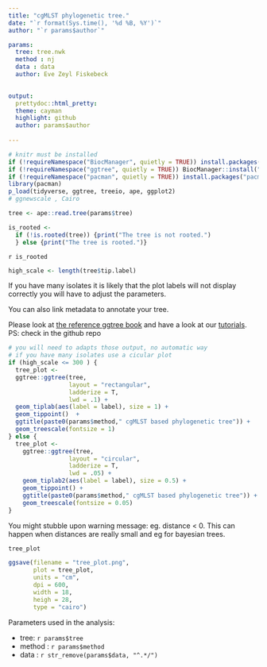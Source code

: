 ```yaml
---
title: "cgMLST phylogenetic tree."
date: "`r format(Sys.time(), '%d %B, %Y')`"
author: "`r params$author`"

params:
  tree: tree.nwk
  method : nj
  data : data
  author: Eve Zeyl Fiskebeck
  

output: 
  prettydoc::html_pretty: 
  theme: cayman
  highlight: github
  author: params$author
  
---
```


<!-- note that the parameters above are defaults
The parameters provided while creating the report are provided by 
script run.sh at execution.
If you want to recompile the markdown file you can do that by 
modifying the text in the markdown (as a template)
and relaunching script (or copying the parameters above)
--> 

<!-- PREPARATION OF REPORT -->
```r
# knitr must be installed 
if (!requireNamespace("BiocManager", quietly = TRUE)) install.packages("BiocManager", dependencies = T)
if (!requireNamespace("ggtree", quietly = TRUE)) BiocManager::install("ggtree")
if (!requireNamespace("pacman", quietly = TRUE)) install.packages("pacman", dependencies = T)
library(pacman)
p_load(tidyverse, ggtree, treeio, ape, ggplot2)
# ggnewscale , Cairo
```


```r
tree <- ape::read.tree(params$tree)

is_rooted <- 
  if (!is.rooted(tree)) {print("The tree is not rooted.")
  } else {print("The tree is rooted.")}
```

`r is_rooted`


```r
high_scale <- length(tree$tip.label)
```

If you have many isolates it is likely that the plot labels will not display correctly 
you will have to adjust the parameters.

You can also link metadata to annotate your tree. 

Please look at [the reference ggtree book](https://yulab-smu.top/treedata-book/)
and have a look at our [tutorials](https://nvi-documentation.readthedocs.io/en/latest/index.html).
PS: check in the github repo

```r
# you will need to adapts those output, no automatic way 
# if you have many isolates use a cicular plot 
if (high_scale <= 300 ) {
  tree_plot <- 
  ggtree::ggtree(tree, 
                 layout = "rectangular", 
                 ladderize = T, 
                 lwd = .1) + 
  geom_tiplab(aes(label = label), size = 1) +
  geom_tippoint()  +
  ggtitle(paste0(params$method," cgMLST based phylogenetic tree")) +
  geom_treescale(fontsize = 1)  
} else {
  tree_plot <- 
    ggtree::ggtree(tree, 
                 layout = "circular", 
                 ladderize = T, 
                 lwd = .05) +
    geom_tiplab2(aes(label = label), size = 0.5) +
    geom_tippoint() +
    ggtitle(paste0(params$method," cgMLST based phylogenetic tree")) +
    geom_treescale(fontsize = 0.05)  
}

```

You might stubble upon warning message: eg. distance < 0. This can happen when distances are really small and eg for bayesian trees.

```r
tree_plot
```


```r
ggsave(filename = "tree_plot.png",
       plot = tree_plot, 
       units = "cm",
       dpi = 600, 
       width = 18, 
       heigh = 28,
       type = "cairo")
```


Parameters used in the analysis: 

  - tree: `r params$tree`
  - method : `r params$method`
  - data : `r str_remove(params$data, "^.*/")`
